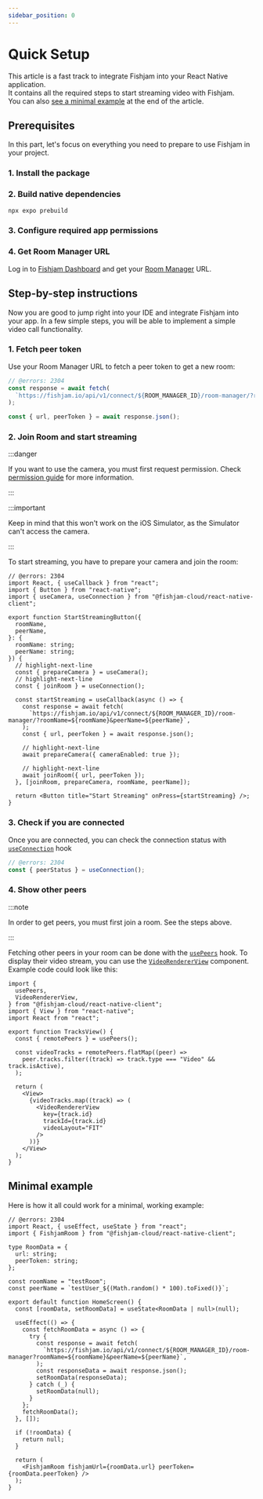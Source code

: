 ```yaml
---
sidebar_position: 0
---
```



# Quick Setup

This article is a fast track to integrate Fishjam into your React Native application.  
It contains all the required steps to start streaming video with Fishjam.  
You can also [see a minimal example](#minimal-example) at the end of the article.

## Prerequisites

In this part, let's focus on everything you need to prepare to use Fishjam in your project.

### 1. Install the package

<InstallPackage />

### 2. Build native dependencies

```bash
npx expo prebuild
```

### 3. Configure required app permissions

<ConfigurePermissions />

### 4. Get Room Manager URL

Log in to [Fishjam Dashboard](https://fishjam.io/app) and get your [Room Manager](/room-manager) URL.

## Step-by-step instructions

Now you are good to jump right into your IDE and integrate Fishjam into your app.
In a few simple steps, you will be able to implement a simple video call functionality.

### 1. Fetch peer token

Use your Room Manager URL to fetch a peer token to get a new room:

```ts
// @errors: 2304
const response = await fetch(
  `https://fishjam.io/api/v1/connect/${ROOM_MANAGER_ID}/room-manager/?roomName=${roomName}&peerName=${peerName}`,
);

const { url, peerToken } = await response.json();
```

### 2. Join Room and start streaming

:::danger

If you want to use the camera, you must first request permission. Check
[permission guide](/react-native/installation#step-2-configure-app-permissions) for more information.

:::

:::important

Keep in mind that this won't work on the iOS Simulator, as the Simulator can't access the camera.

:::

To start streaming, you have to prepare your camera and join the room:

```tsx
// @errors: 2304
import React, { useCallback } from "react";
import { Button } from "react-native";
import { useCamera, useConnection } from "@fishjam-cloud/react-native-client";

export function StartStreamingButton({
  roomName,
  peerName,
}: {
  roomName: string;
  peerName: string;
}) {
  // highlight-next-line
  const { prepareCamera } = useCamera();
  // highlight-next-line
  const { joinRoom } = useConnection();

  const startStreaming = useCallback(async () => {
    const response = await fetch(
      `https://fishjam.io/api/v1/connect/${ROOM_MANAGER_ID}/room-manager/?roomName=${roomName}&peerName=${peerName}`,
    );
    const { url, peerToken } = await response.json();

    // highlight-next-line
    await prepareCamera({ cameraEnabled: true });

    // highlight-next-line
    await joinRoom({ url, peerToken });
  }, [joinRoom, prepareCamera, roomName, peerName]);

  return <Button title="Start Streaming" onPress={startStreaming} />;
}
```

### 3. Check if you are connected

Once you are connected, you can check the connection status with [`useConnection`](/api/mobile/functions/useConnection) hook

```ts
// @errors: 2304
const { peerStatus } = useConnection();
```

### 4. Show other peers

:::note

In order to get peers, you must first join a room. See the steps above.

:::

Fetching other peers in your room can be done with the [`usePeers`](/api/mobile/functions/usePeers) hook. To display their video stream, you can use the
[`VideoRendererView`](/api/mobile/variables/VideoRendererView) component. Example code could look like this:

```tsx
import {
  usePeers,
  VideoRendererView,
} from "@fishjam-cloud/react-native-client";
import { View } from "react-native";
import React from "react";

export function TracksView() {
  const { remotePeers } = usePeers();

  const videoTracks = remotePeers.flatMap((peer) =>
    peer.tracks.filter((track) => track.type === "Video" && track.isActive),
  );

  return (
    <View>
      {videoTracks.map((track) => (
        <VideoRendererView
          key={track.id}
          trackId={track.id}
          videoLayout="FIT"
        />
      ))}
    </View>
  );
}
```

## Minimal example

Here is how it all could work for a minimal, working example:

```tsx
// @errors: 2304
import React, { useEffect, useState } from "react";
import { FishjamRoom } from "@fishjam-cloud/react-native-client";

type RoomData = {
  url: string;
  peerToken: string;
};

const roomName = "testRoom";
const peerName = `testUser_${(Math.random() * 100).toFixed()}`;

export default function HomeScreen() {
  const [roomData, setRoomData] = useState<RoomData | null>(null);

  useEffect(() => {
    const fetchRoomData = async () => {
      try {
        const response = await fetch(
          `https://fishjam.io/api/v1/connect/${ROOM_MANAGER_ID}/room-manager?roomName=${roomName}&peerName=${peerName}`,
        );
        const responseData = await response.json();
        setRoomData(responseData);
      } catch (_) {
        setRoomData(null);
      }
    };
    fetchRoomData();
  }, []);

  if (!roomData) {
    return null;
  }

  return (
    <FishjamRoom fishjamUrl={roomData.url} peerToken={roomData.peerToken} />
  );
}
```
